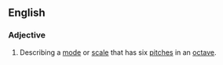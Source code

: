 ==English==

===Adjective===
{{wikipedia}}
{{en-adj|-}}

# {{context|music}} Describing a [[mode]] or [[scale]] that has six [[pitch]]es in an [[octave]].